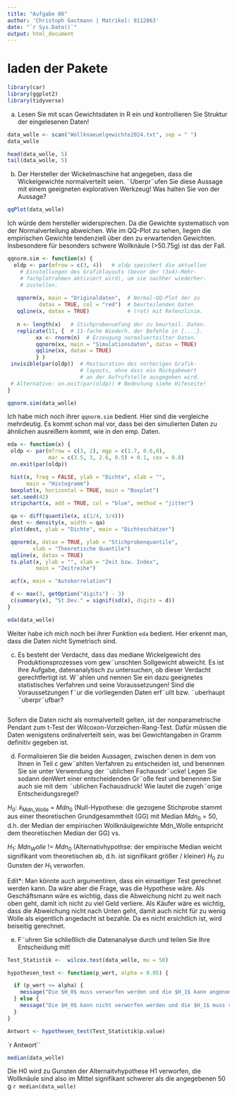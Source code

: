 ```yaml
---
title: "Aufgabe 06"
author: 'Christoph Gastmann | Matrikel: 8112863'
date: "`r Sys.Date()`"
output: html_document
---
```


# laden der Pakete
```r
library(car)
library(ggplot2)
library(tidyverse)
```

a) Lesen Sie mit scan Gewichtsdaten in R ein und kontrollieren Sie Struktur der eingelesenen
Daten!
```r
data_wolle <- scan("Wollknaeuelgewichte2024.txt", sep = " ")
data_wolle

head(data_wolle, 5)
tail(data_wolle, 5)
```

b) Der Hersteller der Wickelmaschine hat angegeben, dass die Wickelgewichte normalverteilt
seien. ¨Uberpr¨ufen Sie diese Aussage mit einem geeigneten explorativen Werkzeug! Was
halten Sie von der Aussage?
```r
qqPlot(data_wolle)
```
Ich würde dem hersteller widersprechen. Da die Gewichte systematisch von der Normalverteilung abweichen. Wie im QQ-Plot zu sehen, liegen die empirischen Gewichte tendenziell über den zu erwartenden Gewichten. Insbesondere für besonders schwere Wollknäule (>50.75g) ist das der Fall.

```r
qqnorm.sim <- function(x) {
  oldp <- par(mfrow = c(3, 4))   # oldp speichert die aktuellen
    # Einstellungen des Grafiklayouts (bevor der (3x4)-Mehr-
    # fachplotrahmen aktiviert wird), um sie nachher wiederher-
    # zustellen.
        
   qqnorm(x, main = "Originaldaten",  # Normal-QQ-Plot der zu
          datax = TRUE, col = "red")  # beurteilenden Daten
   qqline(x, datax = TRUE)            # (rot) mit Refenzlinie.
        
   n <- length(x)   # Stichprobenumfang der zu beurteil. Daten.
   replicate(11, {  # 11-fache Wiederh. der Befehle in {....}.
         xx <- rnorm(n)  # Erzeugung normalverteilter Daten.
         qqnorm(xx, main = "Simulationsdaten", datax = TRUE)
         qqline(xx, datax = TRUE)
         } )
 invisible(par(oldp))  # Restauration des vorherigen Grafik-
                       # layouts, ohne dass ein Rückgabewert
                       # an der Aufrufstelle ausgegeben wird.
 # Alternative: on.exit(par(oldp)) # Bedeutung siehe Hifeseite!
}

qqnorm.sim(data_wolle)
```
Ich habe mich noch ihrer `qqnorm.sim` bedient. Hier sind die vergleiche mehrdeutig. Es kommt schon mal vor, dass bei den simulierten Daten zu ähnlichen ausreißern kommt, wie in den emp. Daten.

```r
eda <- function(x) {
 oldp <- par(mfrow = c(3, 2), mgp = c(1.7, 0.6,0),
             mar = c(3.5, 3, 2.6, 0.5) + 0.1, cex = 0.8)
 on.exit(par(oldp))

 hist(x, freq = FALSE, ylab = "Dichte", xlab = "",
      main = "Histogramm")
 boxplot(x, horizontal = TRUE, main = "Boxplot")
 set.seed(42)
 stripchart(x, add = TRUE, col = "blue", method = "jitter")

 qa <- diff(quantile(x, c(1/4, 3/4)))
 dest <- density(x, width = qa)
 plot(dest, ylab = "Dichte", main = "Dichteschätzer")

 qqnorm(x, datax = TRUE, ylab = "Stichprobenquantile",
        xlab = "Theoretische Quantile")
 qqline(x, datax = TRUE)
 ts.plot(x, ylab = "", xlab = "Zeit bzw. Index",
         main = "Zeitreihe")

 acf(x, main = "Autokorrelation")

 d <- max(3, getOption("digits") - 3)
 c(summary(x), "St.Dev." = signif(sd(x), digits = d))
}

eda(data_wolle)
```
 Weiter habe ich mich noch bei ihrer Funktion `eda` bedient. Hier erkennt man, dass die Daten nicht Symetrisch sind.

c) Es besteht der Verdacht, dass das mediane Wickelgewicht des Produktionsprozesses vom
gew¨unschten Sollgewicht abweicht. Es ist Ihre Aufgabe, datenanalytisch zu untersuchen,
ob dieser Verdacht gerechtfertigt ist. W¨ahlen und nennen Sie ein dazu geeignetes statistisches
Verfahren und seine Voraussetzungen! Sind die Voraussetzungen f¨ur die vorliegenden
Daten erf¨ullt bzw. ¨uberhaupt ¨uberpr¨ufbar?
```r

```

Sofern die Daten nicht als normalverteilt gelten, ist der nonparametrische Pendant zum t-Test der Wilcoxon-Vorzeichen-Rang-Test. Dafür müssen die  Daten wenigstens ordinalverteilt sein, was bei Gewichtangaben in Gramm definitiv gegeben ist.


d) Formalisieren Sie die beiden Aussagen, zwischen denen in dem von Ihnen in Teil c gew¨ahlten Verfahren zu entscheiden ist, und benennen Sie sie unter Verwendung der ¨ublichen Fachausdr¨ucke! Legen Sie sodann denWert einer entscheidenden Gr¨oße fest und benennen Sie auch sie mit dem ¨ublichen Fachausdruck! Wie lautet die zugeh¨orige Entscheidungsregel?

$H_0$: $\tilde{x}_{\text{Mdn_Wolle}}$ = $Mdn_0$ (Null-Hypothese: die gezogene Stichprobe stammt aus einer  theoretischen Grundgesammtheit (GG) mit Median $Mdn_0$ = 50, d.h. der Median der  empirischen Wollknäulgewichte Mdn_Wolle entspricht dem theoretischen Median  der GG) vs. 

$H_1$: $Mdn_Wolle$ != $Mdn_0$ (Alternativhypothse: der empirische Median weicht signifikant vom theoretischen ab, d.h. ist signifikant größer / kleiner)
 $H_0$ zu Gunsten der $H_1$ verworfen.
 
 Edit*: Man könnte auch argumentiren, dass ein einseitiger Test gerechnet werden kann. Da wäre aber die Frage, was die Hypothese wäre. Als Geschäftsmann wäre es wichtig, dass die Abweichung nicht zu weit nach oben geht, damit ich nicht zu viel Geld verliere. Als Käufer wäre es wichtig, dass die Abweichung nicht nach Unten geht, damit auch nicht für zu wenig Wolle als eigentlich angedacht ist bezahle. Da es nicht ersichtlich ist, wird beiseitig gerechnet. 
 
e) F¨uhren Sie schließlich die Datenanalyse durch und teilen Sie Ihre Entscheidung mit!
```r
Test_Statistik <-  wilcox.test(data_wolle, mu = 50)

```

```r
hypothesen_test <- function(p_wert, alpha = 0.05) {

  if (p_wert <= alpha) {
    message("Die $H_0$ muss verworfen werden und die $H_1$ kann angenommen werden")
  } else {
    message("Die $H_0$ kann nicht verworfen werden und die $H_1$ muss verworfen werden")
  }
}

Antwort <- hypothesen_test(Test_Statistik$p.value)
```
`r Antwort``
```r
median(data_wolle)
```


Die H0 wird zu Gunsten der Alternaitvhypothese H1 verworfen, die Wollknäule sind also im Mittel signifikant schwerer als die angegebenen 50 g `r median(data_wolle)`